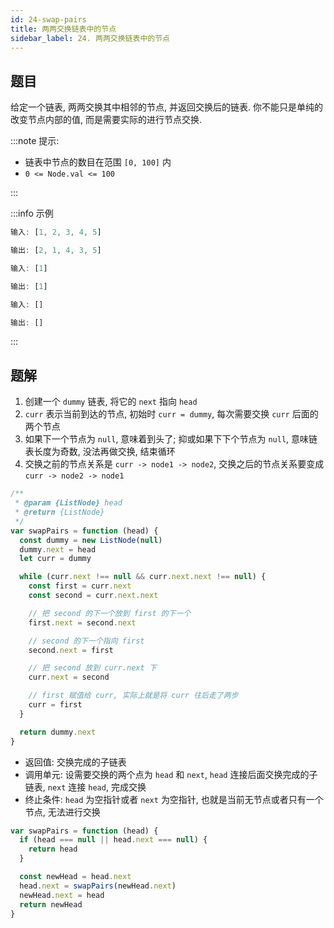 ```yaml
---
id: 24-swap-pairs
title: 两两交换链表中的节点
sidebar_label: 24. 两两交换链表中的节点
---
```


## 题目

给定一个链表, 两两交换其中相邻的节点, 并返回交换后的链表. 你不能只是单纯的改变节点内部的值, 而是需要实际的进行节点交换.

:::note 提示:

- 链表中节点的数目在范围 `[0, 100]` 内
- `0 <= Node.val <= 100`

:::

:::info 示例

```ts
输入: [1, 2, 3, 4, 5]

输出: [2, 1, 4, 3, 5]
```

```ts
输入: [1]

输出: [1]
```

```ts
输入: []

输出: []
```

:::

## 题解


<Tabs>
  <TabItem value="JavaScript - 迭代法" label="JavaScript - 迭代法" default>

1. 创建一个 `dummy` 链表, 将它的 `next` 指向 `head`
2. `curr` 表示当前到达的节点, 初始时 `curr = dummy`, 每次需要交换 `curr` 后面的两个节点
3. 如果下一个节点为 `null`, 意味着到头了; 抑或如果下下个节点为 `null`, 意味链表长度为奇数, 没法再做交换, 结束循环
4. 交换之前的节点关系是 `curr -> node1 -> node2`, 交换之后的节点关系要变成 `curr -> node2 -> node1`

```ts
/**
 * @param {ListNode} head
 * @return {ListNode}
 */
var swapPairs = function (head) {
  const dummy = new ListNode(null)
  dummy.next = head
  let curr = dummy

  while (curr.next !== null && curr.next.next !== null) {
    const first = curr.next
    const second = curr.next.next

    // 把 second 的下一个放到 first 的下一个
    first.next = second.next

    // second 的下一个指向 first
    second.next = first

    // 把 second 放到 curr.next 下
    curr.next = second

    // first 赋值给 curr, 实际上就是将 curr 往后走了两步
    curr = first
  }

  return dummy.next
}
```

</TabItem>
<TabItem value="JavaScript - 递归法" label="JavaScript - 递归法">

- 返回值: 交换完成的子链表
- 调用单元: 设需要交换的两个点为 `head` 和 `next`, `head` 连接后面交换完成的子链表, `next` 连接 `head`, 完成交换
- 终止条件: `head` 为空指针或者 `next` 为空指针, 也就是当前无节点或者只有一个节点, 无法进行交换

```ts
var swapPairs = function (head) {
  if (head === null || head.next === null) {
    return head
  }

  const newHead = head.next
  head.next = swapPairs(newHead.next)
  newHead.next = head
  return newHead
}
```

</TabItem>
</Tabs>
